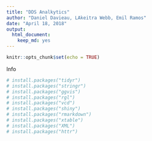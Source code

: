 ```yaml
---
title: "DDS Analkytics"
author: "Daniel Davieau, LAkeitra Webb, Emil Ramos"
date: "April 18, 2018"
output: 
  html_document: 
    keep_md: yes
---
```


```r
knitr::opts_chunk$set(echo = TRUE)
```
Info
```r
# install.packages("tidyr")
# install.packages("stringr")
# install.packages("ggvis")
# install.packages("rgl")
# install.packages("vcd")
# install.packages("shiny")
# install.packages("rmarkdown")
# install.packages("xtable")
# install.packages("XML")
# install.packages("httr")
```